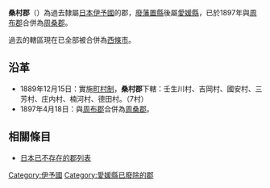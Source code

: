 {{日本郡 (廢除)
| 郡 = 桑村郡
| 日文原名 = 桑村郡
| 平假名 = くわむらぐん
| 羅馬字拼音 = Kuwamura-gun
| 地圖 = 
| 廢除時間 = 1897年4月18日
| 廢除理由 = 合併
| 廢除時處置 = [[周布郡|周布郡]]、'''桑村郡''' → [[周桑郡|周桑郡]]
| 現在郡 = 西條市
| 都道府縣 = 愛媛縣
| 支廳 = 
| 町 = 
| 村 = 7
| 經度 = 
| 緯度 = 
| 註記 = 
|}}
'''桑村郡'''（{{jpn|j=桑村郡|hg=くわむらぐん|rm=Kuwamura gun|f=y}}）為過去隸屬[[日本|日本]][[伊予國|伊予國]]的郡，[[廢藩置縣|廢藩置縣]]後屬[[愛媛縣|愛媛縣]]，已於1897年與[[周布郡|周布郡]]合併為[[周桑郡|周桑郡]]。

過去的轄區現在已全部被合併為[[西條市|西條市]]。

== 沿革 ==
* 1889年12月15日：實施[[町村制|町村制]]，'''桑村郡'''下轄：壬生川村、吉岡村、國安村、三芳村、庄内村、楠河村、德田村。（7村）
* 1897年4月18日：與[[周布郡|周布郡]]合併為[[周桑郡|周桑郡]]。

==相關條目==
* [[日本已不存在的郡列表|日本已不存在的郡列表]]

{{伊予國的郡}}

[[Category:伊予國|Category:伊予國]]
[[Category:愛媛縣已廢除的郡|Category:愛媛縣已廢除的郡]]